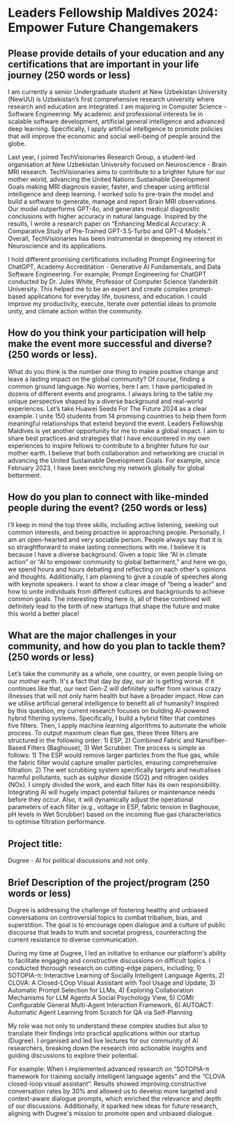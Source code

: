 # Leaders Fellowship Maldives 2024: Empower Future Changemakers

## Please provide details of your education and any certifications that are important in your life journey (250 words or less)

I am currently a senior Undergraduate student at New Uzbekistan University (NewUU) is Uzbekistan’s first comprehensive research university where research and education are integrated. I am majoring in Computer Science - Software Engineering. My academic and professional interests lie in scalable software development, artificial general intelligence and advanced deep learning. Specifically, I apply artificial intelligence to promote policies that will improve the economic and social well-being of people around the globe. 

Last year, I joined TechVisionaries Research Group, a student-led organisation at New Uzbekistan University focused on Neuroscience - Brain MRI research. TechVisionaries aims to contribute to a brighter future for our mother world, advancing the United Nations Sustainable Development Goals making MRI diagnosis easier, faster, and cheaper using artificial intelligence and deep learning. I worked solo to pre-train the model and build a software to generate, manage and report Brain MRI observations. Our model outperforms GPT-4o, and generates medical diagnostic conclusions with higher accuracy in natural language. Inspired by the results, I wrote a research paper on “Enhancing Medical Accuracy: A Comparative Study of Pre-Trained GPT-3.5-Turbo and GPT-4 Models.”. Overall, TechVisionaries has been instrumental in deepening my interest in Neuroscience and its applications.

I hold different promising certifications including Prompt Engineering for ChatGPT, Academy Accreditation - Generative AI Fundamentals, and Data Software Engineering. For example; Prompt Engineering for ChatGPT conducted by Dr. Jules White, Professor of Computer Science Vanderbilt University. This helped me to be an expert and create complex prompt-based applications for everyday life, business, and education. I could improve my productivity, execute, iterate over potential ideas to promote unity, and climate action within the community.


## How do you think your participation will help make the event more successful and diverse? (250 words or less).

What do you think is the number one thing to inspire positive change and leave a lasting impact on the global community? Of course, finding a common ground language. No worries, here I am. I have participated in dozens of different events and programs. I always bring to the table my unique perspective shaped by a diverse background and real-world experiences. Let’s take Huawei Seeds For The Future 2024 as a clear example. I unite 150 students from 14 promising countries to help them form meaningful relationships that extend beyond the event. Leaders Fellowship Maldives is yet another opportunity for me to make a global impact. I aim to share best practices and strategies that I have encountered in my own experiences to inspire fellows to contribute to a brighter future for our mother earth. I believe that both collaboration and networking are crucial in advancing the United Sustainable Development Goals. For example, since February 2023, I have been enriching my network globally for global betterment.


## How do you plan to connect with like-minded people during the event? (250 words or less)


I’ll keep in mind the top three skills, including active listening, seeking out common interests, and being proactive in approaching people. Personally, I am an open-hearted and very sociable person. People always say that it is so straightforward to make lasting connections with me. I believe it is because I have a diverse background. Given a topic like “AI in climate action” or “AI to empower community to global betterment,” and here we go, we spend hours and hours debating and reflecting on each other's opinions and thoughts. Additionally, I am planning to give a couple of speeches along with keynote speakers. I want to show a clear image of “being a leader” and how to unite individuals from different cultures and backgrounds to achieve common goals. The interesting thing here is, all of these combined will definitely lead to the birth of new startups that shape the future and make this world a better place!




## What are the major challenges in your community, and how do you plan to tackle them? (250 words or less)

Let’s take the community as a whole, one country, or even people living on our mother earth. It's a fact that day by day, our air is getting worse. If it continues like that, our next Gen-Z will definitely suffer from various crazy illnesses that will not only harm health but have a broader impact. How can we utilise artificial general intelligence to benefit all of humanity? Inspired by this question, my current research focuses on building AI-powered hybrid filtering systems. Specifically, I build a hybrid filter that combines five filters. Then, I apply machine learning algorithms to automate the whole process. To output maximum clean flue gas, these three filters are structured in the following order: 1) ESP, 2) Combined Fabric and Nanofiber-Based Filters (Baghouse), 3) Wet Scrubber. The process is simple as follows: 1) The ESP would remove larger particles from the flue gas, while the fabric filter would capture smaller particles, ensuring comprehensive filtration. 2) The wet scrubbing system specifically targets and neutralises harmful pollutants, such as sulphur dioxide (SO2) and nitrogen oxides (NOx). I simply divided the work, and each filter has its own responsibility. Integrating AI will hugely impact potential failures or maintenance needs before they occur. Also, it will dynamically adjust the operational parameters of each filter (e.g., voltage in ESP, fabric tension in Baghouse, pH levels in Wet Scrubber) based on the incoming flue gas characteristics to optimise filtration performance.


## Project title:

Dugree - AI for political discussions and not only.

## ​​Brief Description of the project/program (250 words or less)

Dugree is addressing the challenge of fostering healthy and unbiased conversations on controversial topics to combat tribalism, bias, and superstition. The goal is to encourage open dialogue and a culture of public discourse that leads to truth and societal progress, counteracting the current resistance to diverse communication.

During my time at Dugree, I led an initiative to enhance our platform's ability to facilitate engaging and constructive discussions on difficult topics. I conducted thorough research on cutting-edge papers, including; 1) SOTOPIA-π: Interactive Learning of Socially Intelligent Language Agents, 2) CLOVA: A Closed-LOop Visual Assistant with Tool Usage and Update, 3) Automatic Prompt Selection for LLMs, 4) Exploring Collaboration Mechanisms for LLM Agents:A Social Psychology View, 5) CGMI: Configurable General Multi-Agent Interaction Framework, 6) AUTOACT: Automatic Agent Learning from Scratch for QA via Self-Planning

My role was not only to understand these complex studies but also to translate their findings into practical applications within our startup (Dugree). I organised and led live lectures for our community of AI researchers, breaking down the research into actionable insights and guiding discussions to explore their potential.  

For example: When I implemented advanced research on “SOTOPIA-π framework for training socially intelligent language agents” and the “CLOVA closed-loop visual assistant”. Results showed improving constructive conversation rates by 30% and allowed us to develop more targeted and context-aware dialogue prompts, which enriched the relevance and depth of our discussions. Additionally, it sparked new ideas for future research, aligning with Dugree's mission to promote open and unbiased dialogue.
